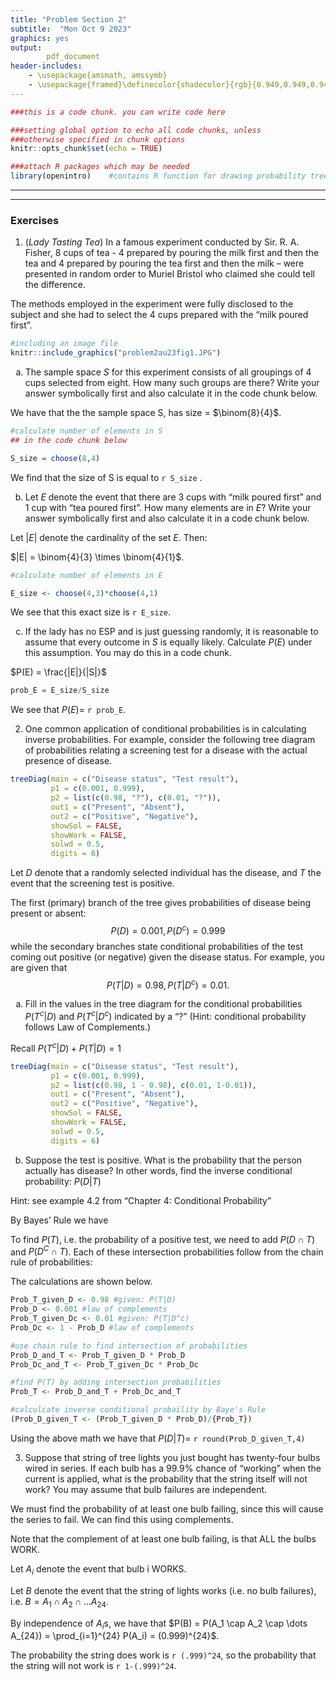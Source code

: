 ```yaml
---
title: "Problem Section 2"
subtitle:  "Mon Oct 9 2023"
graphics: yes
output: 
        pdf_document
header-includes:
    - \usepackage{amsmath, amssymb}
    - \usepackage{framed}\definecolor{shadecolor}{rgb}{0.949,0.949,0.949}
---
```


```r
###this is a code chunk. you can write code here

###setting global option to echo all code chunks, unless
###otherwise specified in chunk options
knitr::opts_chunk$set(echo = TRUE)

###attach R packages which may be needed
library(openintro)    #contains R function for drawing probability tree

```


* * * 
\begin{shaded}

\textbf{Learning Outcomes}

The problems are designed to build conceptual understanding and problem-solving skills. The emphasis is on learning to find, evaluate and build confidence.
The specific tasks include: 

   - Enumerate and count
   
   - Apply Bayes' rule
   
   - Calculate probabilities for independent events
  
   - Back up and support work with relevant explanations


\end{shaded}

* * *

### Exercises 

1.  (*Lady Tasting Tea*) In a famous experiment conducted by Sir. R. A. Fisher, 8 cups of tea - 4 prepared by pouring the milk first and then the tea and 4 prepared by pouring the tea first and then the milk -- were  presented in random order to Muriel Bristol who claimed she could tell the difference. 

The methods employed in the experiment were fully disclosed to the subject and she had to select the 4 cups prepared with the "milk poured first". 


```r
#including an image file
knitr::include_graphics("problem2au23fig1.JPG")
```

  
  a. The sample space $S$ for this experiment consists of all groupings of 4 cups selected from eight. How many such groups are there? Write your answer symbolically first and also calculate it in the code chunk below.
  
We have that the the sample space S, has size = $\binom{8}{4}$.  
  
```r
#calculate number of elements in S
## in the code chunk below

S_size = choose(8,4)

```
  
We find that the size of S is equal to `r S_size` .  
  
  b. Let $E$ denote the event that there are 3 cups with "milk poured first" and 1 cup with "tea poured first". How many elements are in $E$? Write your answer symbolically first and also calculate it in a code chunk below.
  
Let $|E|$ denote the cardinality of the set $E$. Then:

$|E| = \binom{4}{3} \times \binom{4}{1}$.
  
```r
#calculate number of elements in E

E_size <- choose(4,3)*choose(4,1)

```

We see that this exact size is `r E_size`.

 c. If the lady has no ESP and is just guessing randomly, it is reasonable to assume that every outcome in $S$ is equally likely. Calculate $P(E)$ under this assumption. You may do this in a code chunk.
 
 $P(E) = \frac{|E|}{|S|}$
 
```r
prob_E = E_size/S_size
```
 
We see that $P(E)=$ `r prob_E`.


2. One common application of conditional probabilities is in calculating inverse probabilities. For example,
consider the following tree diagram of probabilities relating a screening test for a disease with the actual presence of disease. 


```r

treeDiag(main = c("Disease status", "Test result"),
         p1 = c(0.001, 0.999),
         p2 = list(c(0.98, "?"), c(0.01, "?")),
         out1 = c("Present", "Absent"),
         out2 = c("Positive", "Negative"),
         showSol = FALSE,
         showWork = FALSE,
         solwd = 0.5,
         digits = 6)

```

Let $D$ denote that a randomly selected individual has the disease, and $T$ the event that the screening test is positive. 

The first (primary) branch of the tree gives \emph{unconditional} probabilities of disease being present or absent:
$$P(D) = 0.001, P(D^{c}) = 0.999$$ 
while the secondary branches state conditional probabilities of the test coming out positive (or negative) given the disease status. For example, you are given that
$$P(T|D) = 0.98, P(T|D^{c}) = 0.01.$$

   a. Fill in the values in the tree diagram for the conditional probabilities $P(T^{c}|D)$ and $P(T^{c}|D^{c})$ indicated by a "?"  (Hint: conditional probability follows Law of Complements.)
   
Recall   $P(T^c | D) + P(T|D) = 1$

```r

treeDiag(main = c("Disease status", "Test result"),
         p1 = c(0.001, 0.999),
         p2 = list(c(0.98, 1 - 0.98), c(0.01, 1-0.01)),
         out1 = c("Present", "Absent"),
         out2 = c("Positive", "Negative"),
         showSol = FALSE,
         showWork = FALSE,
         solwd = 0.5,
         digits = 6)

```


   b. Suppose the test is positive. What is the probability that the person actually has disease? In other words, find the inverse conditional probability: $P(D|T)$
   
  Hint: see example 4.2 from "Chapter 4: Conditional Probability" 

By Bayes' Rule we have

 \begin{align*}
 P(D|T) &= \frac{P(D \cap T)}{P(T)} \\
 &= \frac{P(T|D) \times P(D)}{P(T)} \\
 &= \frac{0.98 \times 0.001}{P(T)}
 \end{align*}
 
 To find $P(T)$, i.e. the probability of a positive test,  we need to add $P(D \cap T)$ and $P(D^C \cap T)$. Each of these intersection probabilities follow from the chain rule of probabilities:
 
 \begin{align*}
 P(D \cap T) &= P(P(T|D) \times P(D) = 0.98 \times 0.001 \\
 P(D^c \cap T) &= P(T|D^c) \times P(D^c) = 0.01 \times 0.999
 \end{align*}
 
 The calculations are shown below.
 
```r
Prob_T_given_D <- 0.98 #given: P(T|D)
Prob_D <- 0.001 #law of complements
Prob_T_given_Dc <- 0.01 #given: P(T|D^c)
Prob_Dc <- 1 - Prob_D #law of complements

#use chain rule to find intersection of probabilities
Prob_D_and_T <- Prob_T_given_D * Prob_D
Prob_Dc_and_T <- Prob_T_given_Dc * Prob_Dc

#find P(T) by adding intersection probabilities
Prob_T <- Prob_D_and_T + Prob_Dc_and_T

#calculcate inverse conditional probaility by Baye's Rule
(Prob_D_given_T <- (Prob_T_given_D * Prob_D)/{Prob_T})
```
 
Using the above math we have that $P(D|T) =$ `r round(Prob_D_given_T,4)`

3. Suppose that string of tree lights you just bought has twenty-four bulbs
wired in series. If each bulb has a 99.9% chance of “working” when the current
is applied, what is the probability that the string itself will not work? You may assume that bulb failures are independent.

We must find the probability of at least one bulb failing, since this will cause the series to fail. We can find this using complements.

Note that the complement of at least one bulb failing, is that ALL the bulbs WORK.

Let $A_i$ denote the event that bulb i WORKS.

Let $B$ denote the event that the string of lights works (i.e. no bulb failures),
i.e. $B = A_1 \cap A_2 \cap \dots A_{24}$.

By independence of $A_i$s, we have that 
$P(B) = P(A_1 \cap A_2 \cap \dots A_{24}) = \prod_{i=1}^{24} P(A_i) = (0.999)^{24}$.

The probability the string does work is `r (.999)^24`, so the probability that the string will not work is `r 1-(.999)^24`.



